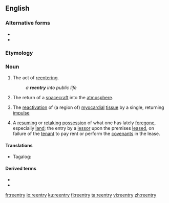 ==English==

===Alternative forms===
* {{l|en|re-entry}}
* {{l|en|reëntry}}

===Etymology===
{{prefix|re|entry|lang=en}}

===Noun===
{{en-noun|reentries}}

# The act of [[reentering]].
#: ''a '''reentry''' into public life''
# The return of a [[spacecraft]] into the [[atmosphere]].
# {{label|en|physiology}} The [[reactivation]] of (a region of) [[myocardial]] [[tissue]] by a single, returning [[impulse]]
# A [[resume|resuming]] or [[retake|retaking]] [[possession]] of what one has lately [[forego]]ne, especially [[land]]; the entry by a [[lessor]] upon the premises [[lease]]d, on failure of the [[tenant]] to pay rent or perform the [[covenant]]s in the lease.
#: {{rfquotek|Burrill}}

====Translations====
{{trans-top|the return of a spacecraft into the atmosphere}}
* Tagalog: {{t|tl|balipasok}}
{{trans-mid}}
{{trans-bottom}}

====Derived terms====
* {{l|en|card of reentry}}
* {{l|en|reentrant}}

[[fr:reentry]]
[[io:reentry]]
[[ku:reentry]]
[[fi:reentry]]
[[ta:reentry]]
[[vi:reentry]]
[[zh:reentry]]